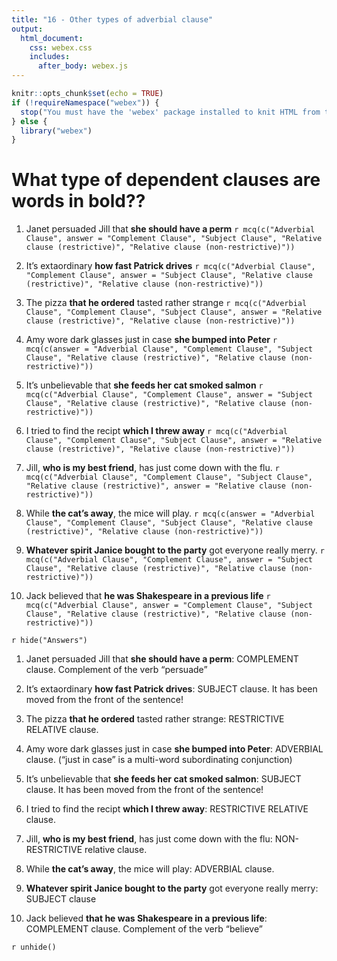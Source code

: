```yaml
---
title: "16 - Other types of adverbial clause"
output:
  html_document:
    css: webex.css
    includes:
      after_body: webex.js
---
```



```r
knitr::opts_chunk$set(echo = TRUE)
if (!requireNamespace("webex")) {
  stop("You must have the 'webex' package installed to knit HTML from this template.\n   devtools::install_github(\"dalejbarr/webex\")")
} else {
  library("webex")
}
```

# What type of dependent clauses are words in **bold**??

1. Janet persuaded Jill that **she should have a perm** `r mcq(c("Adverbial Clause", answer = "Complement Clause", "Subject Clause", "Relative clause (restrictive)", "Relative clause (non-restrictive)"))`

2. It's extaordinary **how fast Patrick drives** `r mcq(c("Adverbial Clause", "Complement Clause", answer = "Subject Clause", "Relative clause (restrictive)", "Relative clause (non-restrictive)"))`

3. The pizza **that he ordered** tasted rather strange `r mcq(c("Adverbial Clause", "Complement Clause", "Subject Clause", answer = "Relative clause (restrictive)", "Relative clause (non-restrictive)"))`

4. Amy wore dark glasses just in case **she bumped into Peter** `r mcq(c(answer = "Adverbial Clause", "Complement Clause", "Subject Clause", "Relative clause (restrictive)", "Relative clause (non-restrictive)"))`

5. It's unbelievable that **she feeds her cat smoked salmon** `r mcq(c("Adverbial Clause", "Complement Clause", answer = "Subject Clause", "Relative clause (restrictive)", "Relative clause (non-restrictive)"))`

6. I tried to find the recipt **which I threw away** `r mcq(c("Adverbial Clause", "Complement Clause", "Subject Clause", answer = "Relative clause (restrictive)", "Relative clause (non-restrictive)"))`

7. Jill, **who is my best friend**, has just come down with the flu. `r mcq(c("Adverbial Clause", "Complement Clause", "Subject Clause", "Relative clause (restrictive)", answer = "Relative clause (non-restrictive)"))`

8. While **the cat's away**, the mice will play. `r mcq(c(answer = "Adverbial Clause", "Complement Clause", "Subject Clause", "Relative clause (restrictive)", "Relative clause (non-restrictive)"))`

9. **Whatever spirit Janice bought to the party** got everyone really merry. `r mcq(c("Adverbial Clause", "Complement Clause", answer = "Subject Clause", "Relative clause (restrictive)", "Relative clause (non-restrictive)"))`

10. Jack believed that **he was Shakespeare in a previous life** `r mcq(c("Adverbial Clause", answer = "Complement Clause", "Subject Clause", "Relative clause (restrictive)", "Relative clause (non-restrictive)"))`


`r hide("Answers")`

1. Janet persuaded Jill that **she should have a perm**: COMPLEMENT clause. Complement of the verb "persuade"

2. It's extaordinary **how fast Patrick drives**: SUBJECT clause. It has been moved from the front of the sentence!

3. The pizza **that he ordered** tasted rather strange: RESTRICTIVE RELATIVE clause.

4. Amy wore dark glasses just in case **she bumped into Peter**: ADVERBIAL clause. ("just in case" is a multi-word subordinating conjunction)

5. It's unbelievable that **she feeds her cat smoked salmon**: SUBJECT clause. It has been moved from the front of the sentence! 

6. I tried to find the recipt **which I threw away**: RESTRICTIVE RELATIVE clause. 

7. Jill, **who is my best friend**, has just come down with the flu: NON-RESTRICTIVE relative clause. 

8. While **the cat's away**, the mice will play: ADVERBIAL clause. 

9. **Whatever spirit Janice bought to the party** got everyone really merry: SUBJECT clause

10. Jack believed **that he was Shakespeare in a previous life**: COMPLEMENT clause. Complement of the verb "believe"

`r unhide()`

